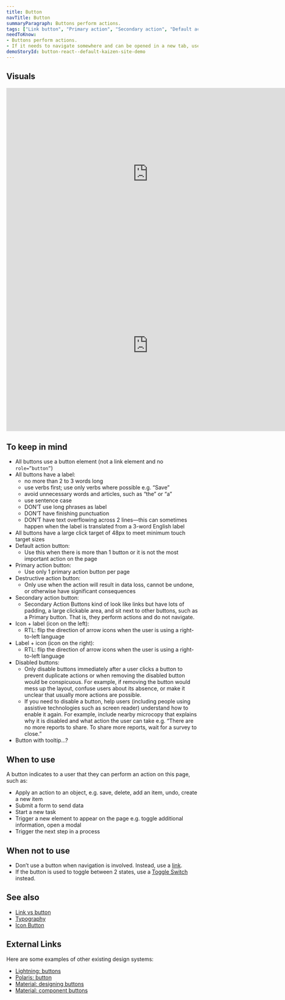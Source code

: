 ```yaml
---
title: Button
navTitle: Button
summaryParagraph: Buttons perform actions.
tags: ["Link button", "Primary action", "Secondary action", "Default action", "Destructive action"]
needToKnow:
- Buttons perform actions.
- If it needs to navigate somewhere and can be opened in a new tab, use a link instead.
demoStoryId: button-react--default-kaizen-site-demo
---
```


## Visuals

<iframe style="border: none;" width="744" height="450" src="https://www.figma.com/embed?embed_host=share&url=https%3A%2F%2Fwww.figma.com%2Ffile%2Fe3TyAOZKfLg9cA01Iy1Mgm%2FKaizen-Site-embed%3Fnode-id%3D205%253A10355" allowfullscreen></iframe>

<iframe style="border: none;" width="744" height="450" src="https://www.figma.com/embed?embed_host=share&url=https%3A%2F%2Fwww.figma.com%2Ffile%2Fe3TyAOZKfLg9cA01Iy1Mgm%2FKaizen-Site-embed%3Fnode-id%3D205%253A12210" allowfullscreen></iframe>

## To keep in mind

*   All buttons use a button element (not a link element and no `role=”button”`)
*   All buttons have a label:
    *   no more than 2 to 3 words long
    *   use verbs first; use only verbs where possible e.g. “Save”
    *   avoid unnecessary words and articles, such as “the” or “a”
    *   use sentence case
    *   DON’T use long phrases as label
    *   DON’T have finishing punctuation
    *   DON’T have text overflowing across 2 lines—this can sometimes happen when the label is translated from a 3-word English label 
*   All buttons have a large click target of 48px to meet minimum touch target sizes
*   Default action button:
    *   Use this when there is more than 1 button or it is not the most important action on the page
*   Primary action button:
    *   Use only 1 primary action button per page
*   Destructive action button:
    *   Only use when the action will result in data loss, cannot be undone, or otherwise have significant consequences
*   Secondary action button:
    *   Secondary Action Buttons kind of look like links but have lots of padding, a large clickable area, and sit next to other buttons, such as a Primary button. That is, they perform actions and do not navigate.
*   Icon + label (icon on the left):
    *   RTL: flip the direction of arrow icons when the user is using a right-to-left language
*   Label + icon (icon on the right):
    *   RTL: flip the direction of arrow icons when the user is using a right-to-left language
*   Disabled buttons:
    *   Only disable buttons immediately after a user clicks a button to prevent duplicate actions or when removing the disabled button would be conspicuous. For example, if removing the button would mess up the layout, confuse users about its absence, or make it unclear that usually more actions are possible.
    *   If you need to disable a button, help users (including people using assistive technologies such as screen reader) understand how to enable it again. For example, include nearby microcopy that explains why it is disabled and what action the user can take e.g. “There are no more reports to share. To share more reports, wait for a survey to close.”
*   Button with tooltip…?

## When to use

A button indicates to a user that they can perform an action on this page, such as:

*   Apply an action to an object, e.g. save, delete, add an item, undo, create a new item
*   Submit a form to send data
*   Start a new task
*   Trigger a new element to appear on the page e.g. toggle additional information, open a modal
*   Trigger the next step in a process

## When not to use

*   Don’t use a button when navigation is involved. Instead, use a [link](/components/links-vs-button).
*   If the button is used to toggle between 2 states, use a [Toggle Switch](/components/toggle-switch-field) instead.

## See also

*   [Link vs button](/guidelines/link-vs-button/)
*   [Typography](/guidelines/typography/)
*   [Icon Button](/components/icon-button/)

## External Links

Here are some examples of other existing design systems:

- [Lightning: buttons](https://www.lightningdesignsystem.com/components/buttons/#site-main-content)
- [Polaris: button](https://polaris.shopify.com/components/actions/button)
- [Material: designing buttons](https://material.io/design/components/buttons.html#)
- [Material: component buttons](https://material.io/develop/web/components/buttons/)

